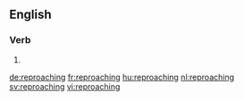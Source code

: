 ==English==

===Verb===
{{head|en}}

# {{present participle of|reproach}}

[[de:reproaching]]
[[fr:reproaching]]
[[hu:reproaching]]
[[nl:reproaching]]
[[sv:reproaching]]
[[vi:reproaching]]
